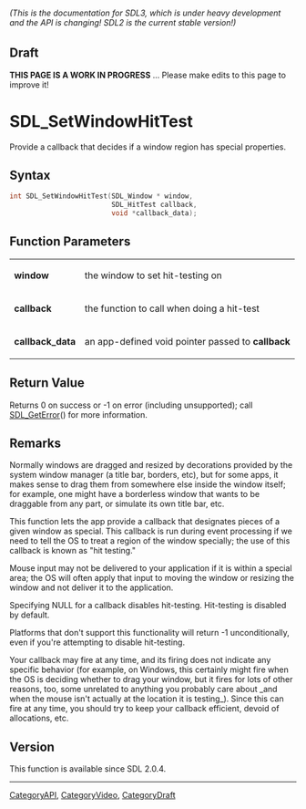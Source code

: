 ====== (This is the documentation for SDL3, which is under heavy development and the API is changing! SDL2 is the current stable version!) ======

== Draft ==

'''THIS PAGE IS A WORK IN PROGRESS''' ... Please make edits to this page to improve it!


<!-- #*^*^*^*^*See https://wiki.libsdl.org/SGFunctions for details on editing this page*^*^*^*^* -->
= SDL_SetWindowHitTest =

Provide a callback that decides if a window region has special properties.

== Syntax ==

<syntaxhighlight lang='c'>
int SDL_SetWindowHitTest(SDL_Window * window,
                         SDL_HitTest callback,
                         void *callback_data);
</syntaxhighlight>

== Function Parameters ==

{|
|'''window'''
|the window to set hit-testing on
|-
|'''callback'''
|the function to call when doing a hit-test
|-
|'''callback_data'''
|an app-defined void pointer passed to '''callback'''
|}

== Return Value ==

Returns 0 on success or -1 on error (including unsupported); call
[[SDL_GetError]]() for more information.

== Remarks ==

Normally windows are dragged and resized by decorations provided by the
system window manager (a title bar, borders, etc), but for some apps, it
makes sense to drag them from somewhere else inside the window itself; for
example, one might have a borderless window that wants to be draggable from
any part, or simulate its own title bar, etc.

This function lets the app provide a callback that designates pieces of a
given window as special. This callback is run during event processing if we
need to tell the OS to treat a region of the window specially; the use of
this callback is known as "hit testing."

Mouse input may not be delivered to your application if it is within a
special area; the OS will often apply that input to moving the window or
resizing the window and not deliver it to the application.

Specifying NULL for a callback disables hit-testing. Hit-testing is
disabled by default.

Platforms that don't support this functionality will return -1
unconditionally, even if you're attempting to disable hit-testing.

Your callback may fire at any time, and its firing does not indicate any
specific behavior (for example, on Windows, this certainly might fire when
the OS is deciding whether to drag your window, but it fires for lots of
other reasons, too, some unrelated to anything you probably care about _and
when the mouse isn't actually at the location it is testing_). Since this
can fire at any time, you should try to keep your callback efficient,
devoid of allocations, etc.

== Version ==

This function is available since SDL 2.0.4.

----
[[CategoryAPI]], [[CategoryVideo]], [[CategoryDraft]]
<!-- #See the Style Guide for instructions on editing the footer. -->


